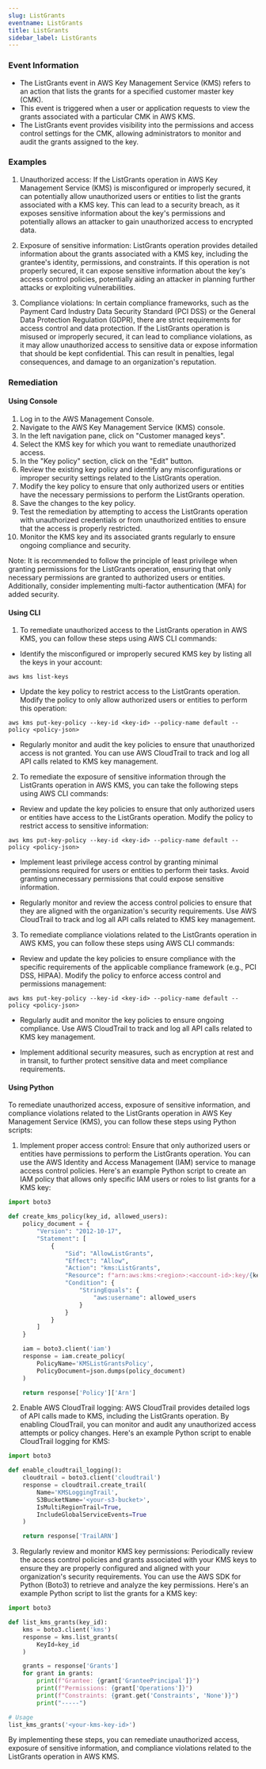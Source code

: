 ```yaml
--- 
slug: ListGrants
eventname: ListGrants
title: ListGrants
sidebar_label: ListGrants
---
```

                       
### Event Information

- The ListGrants event in AWS Key Management Service (KMS) refers to an action that lists the grants for a specified customer master key (CMK).
- This event is triggered when a user or application requests to view the grants associated with a particular CMK in AWS KMS.
- The ListGrants event provides visibility into the permissions and access control settings for the CMK, allowing administrators to monitor and audit the grants assigned to the key.


### Examples

1. Unauthorized access: If the ListGrants operation in AWS Key Management Service (KMS) is misconfigured or improperly secured, it can potentially allow unauthorized users or entities to list the grants associated with a KMS key. This can lead to a security breach, as it exposes sensitive information about the key's permissions and potentially allows an attacker to gain unauthorized access to encrypted data.

2. Exposure of sensitive information: ListGrants operation provides detailed information about the grants associated with a KMS key, including the grantee's identity, permissions, and constraints. If this operation is not properly secured, it can expose sensitive information about the key's access control policies, potentially aiding an attacker in planning further attacks or exploiting vulnerabilities.

3. Compliance violations: In certain compliance frameworks, such as the Payment Card Industry Data Security Standard (PCI DSS) or the General Data Protection Regulation (GDPR), there are strict requirements for access control and data protection. If the ListGrants operation is misused or improperly secured, it can lead to compliance violations, as it may allow unauthorized access to sensitive data or expose information that should be kept confidential. This can result in penalties, legal consequences, and damage to an organization's reputation.

### Remediation

#### Using Console

1. Log in to the AWS Management Console.
2. Navigate to the AWS Key Management Service (KMS) console.
3. In the left navigation pane, click on "Customer managed keys".
4. Select the KMS key for which you want to remediate unauthorized access.
5. In the "Key policy" section, click on the "Edit" button.
6. Review the existing key policy and identify any misconfigurations or improper security settings related to the ListGrants operation.
7. Modify the key policy to ensure that only authorized users or entities have the necessary permissions to perform the ListGrants operation.
8. Save the changes to the key policy.
9. Test the remediation by attempting to access the ListGrants operation with unauthorized credentials or from unauthorized entities to ensure that the access is properly restricted.
10. Monitor the KMS key and its associated grants regularly to ensure ongoing compliance and security.

Note: It is recommended to follow the principle of least privilege when granting permissions for the ListGrants operation, ensuring that only necessary permissions are granted to authorized users or entities. Additionally, consider implementing multi-factor authentication (MFA) for added security.

#### Using CLI

1. To remediate unauthorized access to the ListGrants operation in AWS KMS, you can follow these steps using AWS CLI commands:

- Identify the misconfigured or improperly secured KMS key by listing all the keys in your account:
```
aws kms list-keys
```

- Update the key policy to restrict access to the ListGrants operation. Modify the policy to only allow authorized users or entities to perform this operation:
```
aws kms put-key-policy --key-id <key-id> --policy-name default --policy <policy-json>
```

- Regularly monitor and audit the key policies to ensure that unauthorized access is not granted. You can use AWS CloudTrail to track and log all API calls related to KMS key management.

2. To remediate the exposure of sensitive information through the ListGrants operation in AWS KMS, you can take the following steps using AWS CLI commands:

- Review and update the key policies to ensure that only authorized users or entities have access to the ListGrants operation. Modify the policy to restrict access to sensitive information:
```
aws kms put-key-policy --key-id <key-id> --policy-name default --policy <policy-json>
```

- Implement least privilege access control by granting minimal permissions required for users or entities to perform their tasks. Avoid granting unnecessary permissions that could expose sensitive information.

- Regularly monitor and review the access control policies to ensure that they are aligned with the organization's security requirements. Use AWS CloudTrail to track and log all API calls related to KMS key management.

3. To remediate compliance violations related to the ListGrants operation in AWS KMS, you can follow these steps using AWS CLI commands:

- Review and update the key policies to ensure compliance with the specific requirements of the applicable compliance framework (e.g., PCI DSS, HIPAA). Modify the policy to enforce access control and permissions management:
```
aws kms put-key-policy --key-id <key-id> --policy-name default --policy <policy-json>
```

- Regularly audit and monitor the key policies to ensure ongoing compliance. Use AWS CloudTrail to track and log all API calls related to KMS key management.

- Implement additional security measures, such as encryption at rest and in transit, to further protect sensitive data and meet compliance requirements.

#### Using Python

To remediate unauthorized access, exposure of sensitive information, and compliance violations related to the ListGrants operation in AWS Key Management Service (KMS), you can follow these steps using Python scripts:

1. Implement proper access control: Ensure that only authorized users or entities have permissions to perform the ListGrants operation. You can use the AWS Identity and Access Management (IAM) service to manage access control policies. Here's an example Python script to create an IAM policy that allows only specific IAM users or roles to list grants for a KMS key:

```python
import boto3

def create_kms_policy(key_id, allowed_users):
    policy_document = {
        "Version": "2012-10-17",
        "Statement": [
            {
                "Sid": "AllowListGrants",
                "Effect": "Allow",
                "Action": "kms:ListGrants",
                "Resource": f"arn:aws:kms:<region>:<account-id>:key/{key_id}",
                "Condition": {
                    "StringEquals": {
                        "aws:username": allowed_users
                    }
                }
            }
        ]
    }

    iam = boto3.client('iam')
    response = iam.create_policy(
        PolicyName='KMSListGrantsPolicy',
        PolicyDocument=json.dumps(policy_document)
    )

    return response['Policy']['Arn']
```

2. Enable AWS CloudTrail logging: AWS CloudTrail provides detailed logs of API calls made to KMS, including the ListGrants operation. By enabling CloudTrail, you can monitor and audit any unauthorized access attempts or policy changes. Here's an example Python script to enable CloudTrail logging for KMS:

```python
import boto3

def enable_cloudtrail_logging():
    cloudtrail = boto3.client('cloudtrail')
    response = cloudtrail.create_trail(
        Name='KMSLoggingTrail',
        S3BucketName='<your-s3-bucket>',
        IsMultiRegionTrail=True,
        IncludeGlobalServiceEvents=True
    )

    return response['TrailARN']
```

3. Regularly review and monitor KMS key permissions: Periodically review the access control policies and grants associated with your KMS keys to ensure they are properly configured and aligned with your organization's security requirements. You can use the AWS SDK for Python (Boto3) to retrieve and analyze the key permissions. Here's an example Python script to list the grants for a KMS key:

```python
import boto3

def list_kms_grants(key_id):
    kms = boto3.client('kms')
    response = kms.list_grants(
        KeyId=key_id
    )

    grants = response['Grants']
    for grant in grants:
        print(f"Grantee: {grant['GranteePrincipal']}")
        print(f"Permissions: {grant['Operations']}")
        print(f"Constraints: {grant.get('Constraints', 'None')}")
        print("-----")

# Usage
list_kms_grants('<your-kms-key-id>')
```

By implementing these steps, you can remediate unauthorized access, exposure of sensitive information, and compliance violations related to the ListGrants operation in AWS KMS.


 